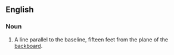 ==English==

===Noun===

# {{hoops}} A line parallel to the baseline, fifteen feet from the plane of the [[backboard]].